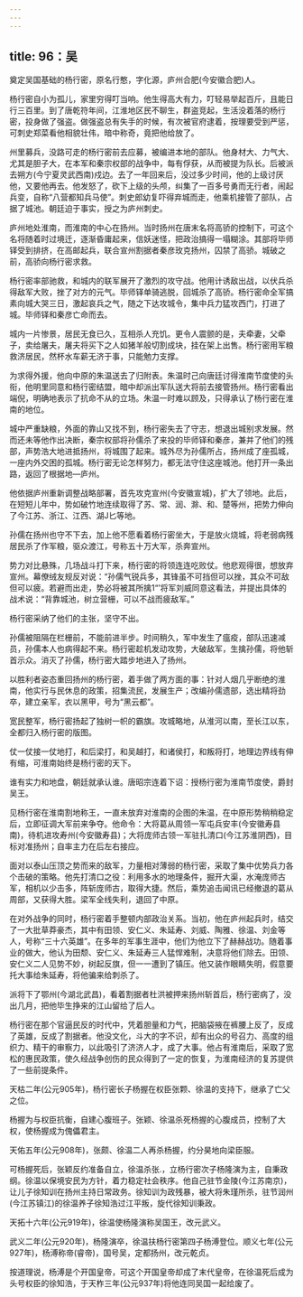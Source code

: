 ```yaml
---
---
---
```

title: 96：吴
---



奠定吴国基础的杨行密，原名行憨，字化源，庐州合肥(今安徽合肥)人。

杨行密自小为孤儿，家里穷得叮当响。他生得高大有力，叮轻易举起百斤，且能日行三百里。到了唐乾符年间，江淮地区民不聊生，群盗竞起，生活没着落的杨行密，投身做了强盗。做强盗总有失手的时候，有次被官府逮着，按理要受到严惩，可刺史郑菜看他相貌壮伟，暗中称奇，竟把他给放了。

州里募兵，没路可走的杨行密前去应募，被编进本地的部队。他身材大、力气大、尤其是胆子大，在本军和秦宗权部的战争中，每有俘获，从而被提为队长。后被派去朔方(今宁夏灵武西南)戍边。去了一年回来后，没过多少时间，他的上级讨厌他，又要他再去。他发怒了，砍下上级的头颅，纠集了一百多号勇而无行者，闹起兵变，自称“八营都知兵马使”。刺史郎幼复吓得弃城而走，他乘机接管了部队，占据了城池。朝廷迫于事实，授之为庐州刺史。

庐州地处淮南，而淮南的中心在扬州。当时扬州在唐末名将高骄的控制下，可这个名将随着时过境迁，逐渐昏庸起来，信妖迷怪，把政治搞得一塌糊涂。其部将毕师铎受到排挤，在高邮起兵，联合宣州割据者秦彦玫克扬州，囚禁了高骄。城破之前，高骄向杨行密求救。

杨行密率部驰救，和城内的联军展开了激烈的攻守战。他用计诱敌出战，以伏兵杀得敌军大败，挫了对方的元气。毕师铎单骑逃脱，回城杀了高骄。杨行密命全军搞素向城大哭三日，激起哀兵之气，随之下达攻城令，集中兵力猛攻西门，打进了城。毕师铎和秦彦亡命而去。

城内一片惨景，居民无食已久，互相杀人充饥。更令人震颤的是，夫牵妻，父牵子，卖给屠夫，屠夫将买下之人如猪羊般切割成块，挂在架上出售。杨行密用军粮救济居民，然杯水车薪无济于事，只能勉力支撑。

为求得外援，他向中原的朱温送去了归附表。朱温时己向唐廷讨得淮南节度使的头衔，他明里同意和杨行密结盟，暗中却派出军队送大将前去接管扬州。杨行密看出端倪，明确地表示了抗命不从的立场。朱温一时难以顾及，只得承认了杨行密在淮南的地位。

城中严重缺粮，外面的靠山又找不到，杨行密失去了守志，想退出城别求发展。然而还未等他作出决断，秦宗权部将孙儒杀了来投的毕师铎和秦彦，兼并了他们的残部，声势浩大地进抵扬州，将城围了起来。城外尽为孙儒所占，扬州成了座孤城，一座内外交困的孤城。杨行密无论怎样努力，都无法守住这座城池。他打开一条出路，返回了根据地—庐州。

他依据庐州重新调整战略部署，首先攻克宣州(今安徽宣城)，扩大了领地。此后，在短短儿年中，势如破竹地连续取得了苏、常、润、滁、和、楚等州，把势力伸向了今江苏、浙江、江西、湖J匕等地。

孙儒在扬州也守不下去，加上他不愿看着杨行密坐大，于是放火烧城，将老弱病残居民杀了作军粮，驱众渡江，号称五十万大军，杀奔宣州。

势力对比悬殊，几场战斗打下来，杨行密的将领连连吃败仗。他悲观得很，想放弃宣州。幕僚绒友规反对说：“孙儒气锐兵多，其锋虽不可挡但可以挫，其众不可敌但可以疲。若避而出走，势必将被其所擒1“’将军刘威同意这看法，并提出具体的战术说：“背靠城池，树立营栅，可以不战而疲敌军。”

杨行密采纳了他们的主张，坚守不出。

孙儒被阻隔在栏栅前，不能前进半步。时间稍久，军中发生了瘟疫，部队迅速减员，孙儒本人也病得起不来。杨行密趁机发动攻势，大破敌军，生擒孙儒，将他斩首示众。消灭了孙儒，杨行密大踏步地进入了扬州。

以胜利者姿态重回扬州的杨行密，着手做了两方面的事：针对人烟几乎断绝的淮南，他实行与民休息的政策，招集流民，发展生产；改编孙儒遗部，选出精将劲卒，建立亲军，衣以黑甲，号为“黑云都”。

宽民整军，杨行密扬起了独树一帜的霸旗。攻城略地，从淮河以南，至长江以东，全都归入杨行密的版图。

仗一仗接一仗地打，和后梁打，和吴越打，和诸侯打，和叛将打，地理边界线有伸有缩，可淮南始终是杨行密的天下。

谁有实力和地盘，朝廷就承认谁。唐昭宗连着下诏：授杨行密为淮南节度使，爵封吴王。

见杨行密在淮南割地称王，一直未放弃对淮南的企图的朱温，在中原形势稍稍稳定后，立即征调大军前来争夺。他命令：大将葛从周领一军屯兵安丰(今安徽寿县南)，待机进攻寿州(今安徽寿县)；大将庞师古领一军驻扎清口(今江苏淮阴西)，目标对准扬州；自率主力在后左右接应。

面对以泰山压顶之势而来的敌军，力量相对薄弱的杨行密，采取了集中优势兵力各个击破的策略。他先打清口之役：利用多水的地理条件，掘开大渠，水淹庞师古军，相机以少击多，阵斩庞师古，取得大捷。然后，乘势追击闻讯已经撤退的葛从周部，又获得大胜。梁军全线失利，退回了中原。

在对外战争的同时，杨行密着手整顿内部政治关系。当初，他在庐州起兵时，结交了一大批草莽豪杰，其中有田领、安仁义、朱延寿、刘威、陶雅、徐温、刘金等人，号称“三十六英雄”。在多年的军事生涯中，他们为他立下了赫赫战功。随着事业的做大，他认为田颓、安仁义、朱延寿三人猛悍难制，决意将他们除去。田领、安仁义二人见势不妙，树起反旗，但一一遭到了镇压。他又装作眼睛失明，假意要托大事给朱延寿，将他骗来给刺杀了。

派将下了鄂州(今湖北武昌)，看着割据者杜洪被押来扬州斩首后，杨行密病了，没出几月，把他毕生挣来的江山留给了后人。

杨行密在那个官逼民反的时代中，凭着胆量和力气，把脑袋掖在裤腰上反了，反成了英雄，反成了割据者。他没文化，斗大的字不识，却有出众的号召力、高度的组织力、精干的审察力，以此吸引了济济人才，成了大事。他占有淮南后，采取了宽松的惠民政策，使久经战争创伤的民众得到了一定的恢复，为淮南经济的复苏提供了一些前提条件。

天枯二年(公元905年)，杨行密长子杨握在权臣张颗、徐温的支持下，继承了亡父之位。

杨握为与权臣抗衡，自建心腹班子。张颖、徐温杀死杨握的心腹成员，控制了大权，使杨握成为傀儡君主。

天佑五年(公元908年)，张颇、徐温二人再杀杨握，约分昊地向梁臣服。

可杨握死后，张颖反约准备自立，徐温杀张.，立杨行密次子杨隆演为主，自秉政纲。徐温以保境安民为方针，着力稳定社会秩序。他自己驻节金陵(今江苏南京)，让儿子徐知训在扬州主持日常政务。徐知训为政残暴，被大将朱瑾所杀，驻节润州(今江苏镇江)的徐温养子徐知浩过江平叛，旋代徐知训秉政。

天拓十六年(公元919年)，徐温使杨隆演称吴国王，改元武义。

武义二年(公元920年)，杨隆演卒，徐温扶杨行密第四子杨溥登位。顺义七年(公元927年)，杨溥称帝(睿帝)，国号吴，定都扬州，改元乾贞。

按道理说，杨溥是个开国皇帝，可这个开国皇帝却成了末代皇帝，在徐温死后成为头号权臣的徐知浩，于天柞三年(公元937年)将他连同吴国一起给废了。